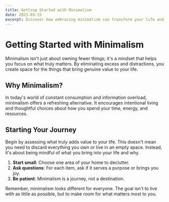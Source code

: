 ```yaml
---
title: Getting Started with Minimalism
date: 2023-03-15
excerpt: Discover how embracing minimalism can transform your life and bring clarity to your daily routine.
---
```


# Getting Started with Minimalism

Minimalism isn't just about owning fewer things; it's a mindset that helps you focus on what truly matters. By eliminating excess and distractions, you create space for the things that bring genuine value to your life.

## Why Minimalism?

In today's world of constant consumption and information overload, minimalism offers a refreshing alternative. It encourages intentional living and thoughtful choices about how you spend your time, energy, and resources.

## Starting Your Journey

Begin by assessing what truly adds value to your life. This doesn't mean you need to discard everything you own or live in an empty space. Instead, it's about being mindful of what you bring into your life and why.

1. **Start small**: Choose one area of your home to declutter.
2. **Ask questions**: For each item, ask if it serves a purpose or brings you joy.
3. **Be patient**: Minimalism is a journey, not a destination.

Remember, minimalism looks different for everyone. The goal isn't to live with as little as possible, but to make room for what matters most to you.
